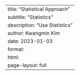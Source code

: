 ---
title: "Statistical Approach"
subtitle: "Statistics"
description: "Use Statistics"
author: Kwangmin Kim
date: 2023-01-03
format: 
  html:
    page-layout: full
---